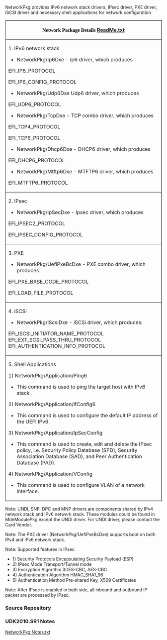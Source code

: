 <!-- [[Category:EDKII Packages]] -->
NetworkPkg provides IPv6 network stack drivers, IPsec driver, PXE driver, iSCSI driver and necessary shell applications
for network configuration

<div class="t_projects">

<table border="1" width="500">
<tr>
<th>
<span style="font-size: 12.0pt; text-align: center; font-family: Verdana; color: black; font-weight: bold; font-style: normal">
Network Package Details </span>
[http://sourceforge.net/projects/edk2/files/UDK2010%20Releases/UDK2010.SR1/Readme_NetworkPkg.txt/download ReadMe.txt]
</th>
</tr>

<tr>
<td>
1.  IPv6 network stack
* NetworkPkg/Ip6Dxe - Ip6 driver, which produces
EFI_IP6_PROTOCOL

EFI_IP6_CONFIG_PROTOCOL
* NetworkPkg/Udp6Dxe Udp6 driver, which produces
EFI_UDP6_PROTOCOL
* NetworkPkg/TcpDxe - TCP combo driver, which produces
EFI_TCP4_PROTOCOL

EFI_TCP6_PROTOCOL
* NetworkPkg/Dhcp6Dxe - DHCP6 driver, which produces
EFI_DHCP6_PROTOCOL
* NetworkPkg/Mtftp6Dxe - MTFTP6 driver, which produces
EFI_MTFTP6_PROTOCOL
</td>
</tr>

<tr>
<td>  
2.  IPsec
* NetworkPkg/IpSecDxe - Ipsec driver, which produces
EFI_IPSEC2_PROTOCOL   

EFI_IPSEC_CONFIG_PROTOCOL
</td>
</tr>

<tr>
<td>  
3.  PXE
* NetworkPkg/UefiPxeBcDxe - PXE combo driver, which produces
EFI_PXE_BASE_CODE_PROTOCOL 

EFI_LOAD_FILE_PROTOCOL
</td>
</tr>


<tr>
<td>  
4.  iSCSI
* NetworkPkg/IScsiDxe - iSCSi driver, which produces:
EFI_ISCSI_INITIATOR_NAME_PROTOCOL
EFI_EXT_SCSI_PASS_THRU_PROTOCOL
EFI_AUTHENTICATION_INFO_PROTOCOL
</td>
</tr>

<tr>
<td>  
5.  Shell Applications

1) NetworkPkg/Application/Ping6
* This command is used to ping the target host with IPv6 stack.
2) NetworkPkg/Application/IfConfig6
* This command is used to configure the default IP address of the UEFI IPv6.
3)  NetworkPkg/Application/IpSecConfig
* This command is used to create, edit and delete the IPsec policy, i.e. Security Policy Database (SPD), Security Association Database (SAD), and Peer Authentication Database (PAD).
4)  NetworkPkg/Application/VConfig
* This command is used to configure VLAN of a network interface.
</td>
</tr>


</table>
</div>

Note: UNDI, SNP, DPC and MNP drivers are components shared by IPv4 network stack and IPv6 network stack. These modules could be found in MdeModulePkg  except the UNDI driver. For UNDI driver, please contact the Card Vendor.

Note: The PXE driver (NetworkPkg/UefiPxeBcDxe) supports boot on both IPv4 and IPv6 network stack.

Note: Supported features in IPsec
*      1)  Security Protocols          Encapsulating Security Payload (ESP)
*      2)  IPsec Mode                  Transport/Tunnel mode
*      3)  Encryption Algorithm        3DES-CBC, AES-CBC
*      4)  Authentication Algorithm    HMAC_SHA1_96
*      5)  Authentication Method       Pre-shared Key, X509 Certificates

Note: After IPsec is enabled in both side, all inbound and outbound IP packet are processed by IPsec.


===Source Repository===
{{Edk2SubPkg|NetworkPkg}}

===UDK2010.SR1 Notes===
[http://sourceforge.net/projects/edk2/files/UDK2010%20Releases/UDK2010.SR1/Notes/NetworkPkg%20Notes.txt/download NetworkPkg Notes.txt]